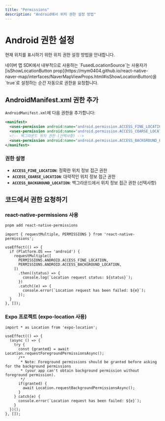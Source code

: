 ```yaml
---
title: "Permissions"
description: "Android에서 위치 권한 설정 방법"
---
```



# Android 권한 설정

현재 위치를 표시하기 위한 위치 권한 설정 방법을 안내합니다.

<Callout type="info">
네이버 맵 SDK에서 내부적으로 사용하는 `FusedLocationSource`는 사용자가 [isShowLocationButton prop](https://mym0404.github.io/react-native-naver-map/interfaces/NaverMapViewProps.html#isShowLocationButton)을 `true`로 설정하는 순간 자동으로 권한을 요청합니다.
</Callout>

## AndroidManifest.xml 권한 추가

`AndroidManifest.xml`에 다음 권한을 추가합니다:

```xml title="android/app/src/main/AndroidManifest.xml"
<manifest>
  <uses-permission android:name="android.permission.ACCESS_FINE_LOCATION" />
  <uses-permission android:name="android.permission.ACCESS_COARSE_LOCATION" />
  <!-- 백그라운드 위치 권한 (선택사항) -->
  <uses-permission android:name="android.permission.ACCESS_BACKGROUND_LOCATION" />
</manifest>
```

### 권한 설명

- **`ACCESS_FINE_LOCATION`**: 정확한 위치 정보 접근 권한
- **`ACCESS_COARSE_LOCATION`**: 대략적인 위치 정보 접근 권한
- **`ACCESS_BACKGROUND_LOCATION`**: 백그라운드에서 위치 정보 접근 권한 (선택사항)

## 코드에서 권한 요청하기

### react-native-permissions 사용

```bash
pnpm add react-native-permissions
```

```tsx
import { requestMultiple, PERMISSIONS } from 'react-native-permissions';

useEffect(() => {
  if (Platform.OS === 'android') {
    requestMultiple([
      PERMISSIONS.ANDROID.ACCESS_FINE_LOCATION,
      PERMISSIONS.ANDROID.ACCESS_BACKGROUND_LOCATION,
    ])
      .then((status) => {
        console.log(`Location request status: ${status}`);
      })
      .catch((e) => {
        console.error(`Location request has been failed: ${e}`);
      });
  }
}, []);
```

### Expo 프로젝트 (expo-location 사용)

```tsx
import * as Location from 'expo-location';

useEffect(() => {
  (async () => {
    try {
      const {granted} = await Location.requestForegroundPermissionsAsync();
      /**
       * Note: Foreground permissions should be granted before asking for the background permissions
       * (your app can't obtain background permission without foreground permission).
       */
      if(granted) {
        await Location.requestBackgroundPermissionsAsync();
      }
    } catch(e) {
      console.error(`Location request has been failed: ${e}`);
    }
  })();
}, []);
```
